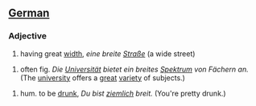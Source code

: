 ==[[German]]==
===Adjective===

# having great [[width]], ''eine breite [[Straße]]'' (a wide street)

# often fig. ''Die [[Universität]] bietet ein breites [[Spektrum]] von Fächern an.'' (The [[university]] offers a [[great]] [[variety]] of subjects.)

# hum. to be [[drunk]], ''Du bist [[ziemlich]] breit.'' (You're pretty drunk.)
